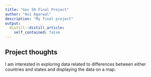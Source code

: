 ```yaml
---
title: "Gov 50 Final Project"
author: "Avi Agarwal"
description: "My final project"
output:
  distill::distill_article:
    self_contained: false
---
```




## Project thoughts

I am interested in exploring data related to differences between either countries and states and displaying the data on a map.
